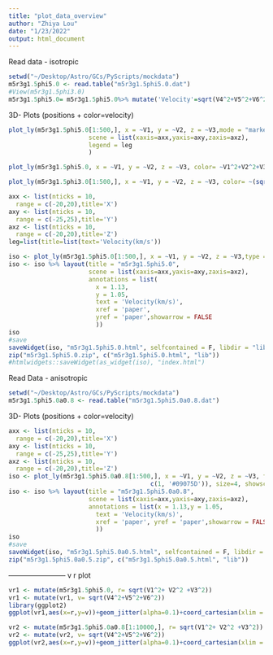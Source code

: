 ```yaml
---
title: "plot_data_overview"
author: "Zhiya Lou"
date: "1/23/2022"
output: html_document
---
```

Read data - isotropic 
```r
setwd("~/Desktop/Astro/GCs/PyScripts/mockdata")
m5r3g1.5phi5.0 <- read.table("m5r3g1.5phi5.0.dat")
#View(m5r3g1.5phi3.0)
m5r3g1.5phi5.0= m5r3g1.5phi5.0%>% mutate('Velocity'=sqrt(V4^2+V5^2+V6^2))
```
3D- Plots (positions + color=velocity)
```r
plot_ly(m5r3g1.5phi5.0[1:500,], x = ~V1, y = ~V2, z = ~V3,mode = "markers",  color = ~Velocity,opacity = 0.6,size=4, showscale=TRUE, colorscale = list(c(0, '#AED6F1'), c(1, '#09075D')))%>% layout(title = "m5r3g1.5phi5.0",
                      scene = list(xaxis=axx,yaxis=axy,zaxis=axz),
                      legend = leg
                      )
```


```r
plot_ly(m5r3g1.5phi5.0, x = ~V1, y = ~V2, z = ~V3, color= ~V1^2+V2^2+V3^2,alpha = 0.75,size=1)
```

```r
plot_ly(m5r3g1.5phi3.0[1:500,], x = ~V1, y = ~V2, z = ~V3, color= ~(sqrt(V4^2+V5^2+V6^2)),size = 10, alpha = 0.75) %>% layout(title = "m5r3g1.5phi3.0",scene = list(xaxis = list(title = 'X'), yaxis = list(title = 'Y'),zaxis = list(title = 'Z')))%>% add_markers()
```

```r
axx <- list(nticks = 10,
  range = c(-20,20),title='X')
axy <- list(nticks = 10,
  range = c(-25,25),title='Y')
axz <- list(nticks = 10,
  range = c(-20,20),title='Z')
leg=list(title=list(text='Velocity(km/s'))

iso <- plot_ly(m5r3g1.5phi5.0[1:500,], x = ~V1, y = ~V2, z = ~V3,type = "scatter3d", mode = "markers",  opacity = 0.6,marker = list(color= ~Velocity, colorscale = list(c(0, '#AED6F1'), c(1, '#09075D')),size=4, showscale=TRUE,title="km/s"))
iso <- iso %>% layout(title = "m5r3g1.5phi5.0",
                      scene = list(xaxis=axx,yaxis=axy,zaxis=axz),
                      annotations = list(
                        x = 1.13,
                        y = 1.05,
                        text = 'Velocity(km/s)',
                        xref = 'paper',
                        yref = 'paper',showarrow = FALSE
                        ))
iso
#save
saveWidget(iso, "m5r3g1.5phi5.0.html", selfcontained = F, libdir = "lib")
zip("m5r3g1.5phi5.0.zip", c("m5r3g1.5phi5.0.html", "lib"))
#htmlwidgets::saveWidget(as_widget(iso), "index.html")
```

Read Data - anisotropic 
```r
setwd("~/Desktop/Astro/GCs/PyScripts/mockdata")
m5r3g1.5phi5.0a0.8 <- read.table("m5r3g1.5phi5.0a0.8.dat")
```

3D- Plots (positions + color=velocity)
```r
axx <- list(nticks = 10,
  range = c(-20,20),title='X')
axy <- list(nticks = 10,
  range = c(-25,25),title='Y')
axz <- list(nticks = 10,
  range = c(-20,20),title='Z')
iso <- plot_ly(m5r3g1.5phi5.0a0.8[1:500,], x = ~V1, y = ~V2, z = ~V3, type = "scatter3d", mode = "marker", opacity = 0.6, marker = list(color= ~(sqrt(V4^2+V5^2+V6^2)), colorscale = list(c(0, '#AED6F1'), 
                                       c(1, '#09075D')), size=4, showscale = TRUE))
iso <- iso %>% layout(title = "m5r3g1.5phi5.0a0.8",
                      scene = list(xaxis=axx,yaxis=axy,zaxis=axz),  
                      annotations = list(x = 1.13,y = 1.05,
                        text = 'Velocity(km/s)',
                        xref = 'paper', yref = 'paper',showarrow = FALSE
                        ))
iso
#save 
saveWidget(iso, "m5r3g1.5phi5.0a0.5.html", selfcontained = F, libdir = "lib")
zip("m5r3g1.5phi5.0a0.5.zip", c("m5r3g1.5phi5.0a0.5.html", "lib"))
```


------------------------ v r plot 
```r
vr1 <- mutate(m5r3g1.5phi5.0, r= sqrt(V1^2+ V2^2 +V3^2))
vr1 <- mutate(vr1, v= sqrt(V4^2+V5^2+V6^2))
library(ggplot2)
ggplot(vr1,aes(x=r,y=v))+geom_jitter(alpha=0.1)+coord_cartesian(xlim = c(0,35),ylim = c(0,20))+ ggtitle("m5r3g1.5phi5.0") + xlab("r(pc)") + ylab("v(km/s)")
```


```r
vr2 <- mutate(m5r3g1.5phi5.0a0.8[1:10000,], r= sqrt(V1^2+ V2^2 +V3^2))
vr2 <- mutate(vr2, v= sqrt(V4^2+V5^2+V6^2))
ggplot(vr2,aes(x=r,y=v))+geom_jitter(alpha=0.1)+coord_cartesian(xlim = c(0,35),ylim = c(0,20))+ggtitle("m5r3g1.5phi5.0a0.8") + xlab("r(pc)") + ylab("v(km/s)")
```



